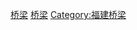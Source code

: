 {{Catnav|頁面分類|各種主題的頁面分類|按國家分類|各國建築|各國橋樑|中國橋樑|福建桥梁}}
{{Catnav|頁面分類|...|交通|橋樑|各國橋樑|中國橋樑|福建桥梁}}

[[Category:厦门交通|桥梁]]
[[Category:厦门建筑物|桥梁]]
[[Category:福建桥梁|Category:福建桥梁]]